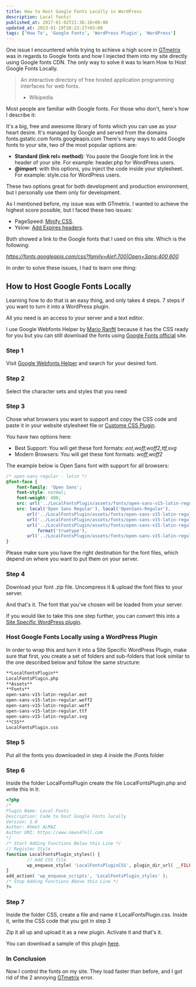 ```yaml
---
title: How to Host Google Fonts Locally in WordPress
description: Local fonts!
published_at: 2017-01-02T21:36:10+00:00
updated_at: 2023-01-19T20:23:27+03:00
tags: ['How To', 'Google Fonts', 'WordPress Plugin', 'WordPress']
---
```


One issue I encountered while trying to achieve a high score in [GTmetrix][1] was in regards to Google fonts and how I injected them into my site directly using Google fonts CDN. The only way to solve it was to learn How to Host Google Fonts Locally.

> An interactive directory of free hosted application programming interfaces for web fonts.
> - Wikipedia

Most people are familiar with Google fonts. For those who don't, here's how I describe it:

It's a big, free and awesome library of fonts which you can use as your heart desire. It's managed by Google and served from the domains fonts.gstatic.com fonts.googleapis.com
There's many ways to add Google fonts to your site, two of the most popular options are:

- **Standard (link rel= method)**: You paste the Google font link in the header of your site. For example: header.php for WordPress users.
- **@import**: with this options, you inject the code inside your stylesheet. For example: style.css for WordPress users.

These two options great for both development and production environment, but I personally use them only for development.

As I mentioned before, my issue was with GTmetrix. I wanted to achieve the highest score possible, but I faced these two issues:

- PageSpeed: [Minify CSS][2].
- Yslow: [Add Expires headers][3].

Both showed a link to the Google fonts that I used on this site. Which is the following:

_https://fonts.googleapis.com/css?family=Alef:700|Open+Sans:400,600_

In order to solve these issues, I had to learn one thing:

## How to Host Google Fonts Locally

Learning how to do that is an easy thing, and only takes 4 steps. 7 steps if you want to turn it into a WordPress plugin.

All you need is an access to your server and a text editor.

I use Google Webfonts Helper by [Mario Ranftl][4] because it has the CSS ready for you but you can still download the fonts using [Google Fonts official][5] site.

### Step 1

Visit [Google Webfonts Helper][6] and search for your desired font.

### Step 2

Select the character sets and styles that you need

### Step 3

Chose what browsers you want to support and copy the CSS code and paste it in your website stylesheet file or [Custome CSS Plugin][7].

You have two options here:

- Best Support: You will get these font formats: _eot,woff,woff2,ttf,svg_
- Modern Browsers: You will get these font formats: _woff,woff2_

The example below is Open Sans font with support for all browsers:

```css
/* open-sans-regular - latin */
@font-face {
	font-family: 'Open Sans';
	font-style: normal;
	font-weight: 400;
	src: url('../LocalFontsPlugin/assets/fonts/open-sans-v15-latin-regular.eot'); /* IE9 Compat Modes */
	src: local('Open Sans Regular'), local('OpenSans-Regular'),
		url('../LocalFontsPlugin/assets/fonts/open-sans-v15-latin-regular.eot?#iefix') format('embedded-opentype'),
		url('../LocalFontsPlugin/assets/fonts/open-sans-v15-latin-regular.woff2') format('woff2'),
		url('../LocalFontsPlugin/assets/fonts/open-sans-v15-latin-regular.woff') format('woff'), url('../LocalFontsPlugin/assets/fonts/open-sans-v15-latin-regular.ttf')
			format('truetype'),
		url('../LocalFontsPlugin/assets/fonts/open-sans-v15-latin-regular.svg#OpenSans') format('svg'); /* Legacy iOS */
}
```

Please make sure you have the right destination for the font files, which depend on where you want to put them on your server.

### Step 4

Download your font .zip file. Uncompress it & upload the font files to your server.

And that's it. The font that you've chosen will be loaded from your server.

If you would like to take this one step further, you can convert this into a [Site Specific WordPress plugin][8].

### Host Google Fonts Locally using a WordPress Plugin

In order to wrap this and turn it into a Site Specific WordPress Plugin, make sure that first, you create a set of folders and sub-folders that look similar to the one described below and follow the same structure:

```md
**LocalFontsPlugin**
LocalFontsPlugin.php
**Assets**
**Fonts**
open-sans-v15-latin-regular.eot
open-sans-v15-latin-regular.woff2
open-sans-v15-latin-regular.woff
open-sans-v15-latin-regular.ttf
open-sans-v15-latin-regular.svg
**CSS**
LocalFontsPlugin.css
```

### Step 5

Put all the fonts you downloaded in step 4 inside the /Fonts folder

### Step 6

Inside the folder LocalFontsPlugin create the file LocalFontsPlugin.php and write this in it:

```php
<?php
/*
Plugin Name: Local Fonts
Description: Code to host Google Fonts locally
Version: 1.0
Author: Ahmet ALMAZ
Author URI: https://www.news47ell.com
*/
/* Start Adding Functions Below this Line */
// Register Style
function LocalFontsPlugin_styles() {
        // Add CSS file
        wp_enqueue_style( 'LocalFontsPluginCSS', plugin_dir_url( __FILE__ ) . 'assets/css/LocalFontsPlugin.css' );
}
add_action( 'wp_enqueue_scripts', 'LocalFontsPlugin_styles' );
/* Stop Adding Functions Above this Line */
?>
```

### Step 7

Inside the folder CSS, create a file and name it LocalFontsPlugin.css. Inside it, write the CSS code that you got in step 3

Zip it all up and upload it as a new plugin. Activate it and that's it.

You can download a sample of this plugin [here][9].

### In Conclusion

Now I control the fonts on my site. They load faster than before, and I got rid of the 2 annoying [GTmetrix][10] error.

[1]: https://gtmetrix.com/reports/www.news47ell.com/SkemaKoD
[2]: https://gtmetrix.com/minify-css.html
[3]: https://gtmetrix.com/add-expires-headers.html
[4]: http://mranftl.com/
[5]: https://fonts.google.com/
[6]: https://google-webfonts-helper.herokuapp.com/
[7]: https://www.news47ell.com/reviews/simple-custom-css-js-review-custom-css-wordpress-plugin/
[8]: https://www.news47ell.com/how-to/create-site-specific-wordpress-plugin/
[9]: https://drive.google.com/open?id=1L6kDFl2E9zvld7tNKVA7kx4yWxqr1iAI
[10]: https://gtmetrix.com/reports/www.news47ell.com/YhyjdQy2
